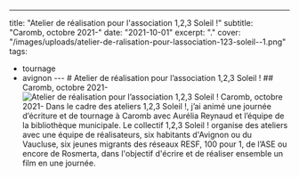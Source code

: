 ---
title: "Atelier de réalisation pour l'association 1,2,3 Soleil !"
subtitle: "Caromb, octobre 2021-"
date: "2021-10-01"
excerpt: "."
cover: "/images/uploads/atelier-de-ralisation-pour-lassociation-123-soleil--1.png"
tags:
  - tournage
  - avignon
--- # Atelier de réalisation pour l’association 1,2,3 Soleil ! ## Caromb, octobre 2021- ![Atelier de réalisation pour l’association 1,2,3 Soleil !](/images/uploads/atelier-de-ralisation-pour-lassociation-123-soleil--1.png) Caromb, octobre 2021- Dans le cadre des ateliers 1,2,3 Soleil !, j’ai animé une journée d’écriture et de tournage à Caromb avec Aurélia Reynaud et l’équipe de la bibliothèque municipale. Le collectif 1,2,3 Soleil ! organise des ateliers avec une équipe de réalisateurs, six habitants d'Avignon ou du Vaucluse, six jeunes migrants des réseaux RESF, 100 pour 1, de l’ASE ou encore de Rosmerta, dans l'objectif d'écrire et de réaliser ensemble un film en une journée.